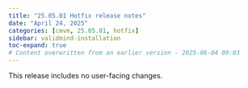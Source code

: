 ```yaml
---
title: "25.05.01 Hotfix release notes"
date: "April 24, 2025"
categories: [cmvm, 25.05.01, hotfix]
sidebar: validmind-installation
toc-expand: true
# Content overwritten from an earlier version - 2025-06-04 09:03
---
```


This release includes no user-facing changes.

<!--- # Backend --->
<!--- Tag: [cmvm/25.05.01](https://github.com/validmind/backend/releases/tag/cmvm/25.05.01) --->
<!--- Compare API call: gh api repos/validmind/backend/compare/485d53cbc0d5613d59a083eb196875aa1f31b235...485d53cbc0d5613d59a083eb196875aa1f31b235 --->
<!-- No public PRs found for this release -->

<!--- # Frontend --->
<!--- Tag: [cmvm/25.05.01](https://github.com/validmind/frontend/releases/tag/cmvm/25.05.01) --->
<!--- Compare API call: gh api repos/validmind/frontend/compare/ad63f732dee826862a4964af2edc9ab5fe69e709...ad63f732dee826862a4964af2edc9ab5fe69e709 --->
<!-- No public PRs found for this release -->

<!--- # Agents --->
<!--- Tag: [cmvm/25.05.01](https://github.com/validmind/agents/releases/tag/cmvm/25.05.01) --->
<!--- Compare API call: gh api repos/validmind/agents/compare/d9c9fe5f27cfcfe8c87003d3cbb4d5ec083122eb...d9c9fe5f27cfcfe8c87003d3cbb4d5ec083122eb --->
<!-- No public PRs found for this release -->

<!--- # Documentation --->
<!--- Tag: [cmvm/25.05.01](https://github.com/validmind/documentation/releases/tag/cmvm/25.05.01) --->
<!--- Compare API call: gh api repos/validmind/documentation/compare/a43dbe7f31d943df0b8d187060983bbdc89c8ac9...a43dbe7f31d943df0b8d187060983bbdc89c8ac9 --->
<!-- No public PRs found for this release -->

<!--- # Validmind-library --->
<!--- Tag: [cmvm/25.05.01](https://github.com/validmind/validmind-library/releases/tag/cmvm/25.05.01) --->
<!--- Compare API call: gh api repos/validmind/validmind-library/compare/cmvm/25.05.01...cmvm/25.05.01 --->
<!-- No public PRs found for this release -->
